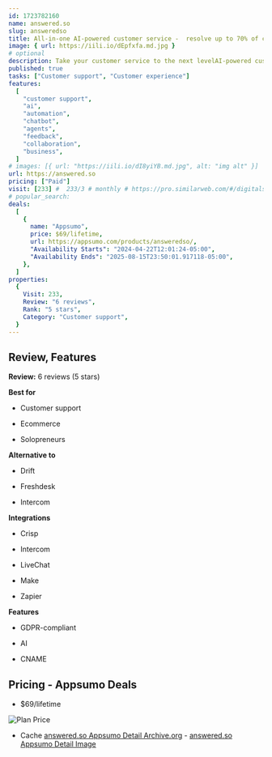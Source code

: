 ```yaml
---
id: 1723782160
name: answered.so
slug: answeredso
title: All-in-one AI-powered customer service -  resolve up to 70% of customer issues automatically
image: { url: https://iili.io/dEpfxfa.md.jpg }
# optional
description: Take your customer service to the next levelAI-powered customer service with human expertise
published: true
tasks: ["Customer support", "Customer experience"]
features:
  [
    "customer support",
    "ai",
    "automation",
    "chatbot",
    "agents",
    "feedback",
    "collaboration",
    "business",
  ]
# images: [{ url: "https://iili.io/dI8yiYB.md.jpg", alt: "img alt" }]
url: https://answered.so
pricing: ["Paid"]
visit: [233] #  233/3 # monthly # https://pro.similarweb.com/#/digitalsuite/websiteanalysis/home
# popular_search:
deals:
  [
    {
      name: "Appsumo",
      price: $69/lifetime,
      url: https://appsumo.com/products/answeredso/,
      "Availability Starts": "2024-04-22T12:01:24-05:00",
      "Availability Ends": "2025-08-15T23:50:01.917118-05:00",
    },
  ]
properties:
  {
    Visit: 233,
    Review: "6 reviews",
    Rank: "5 stars",
    Category: "Customer support",
  }
---
```


## Review, Features

**Review:** 6 reviews (5 stars)

**Best for**

- Customer support

- Ecommerce

- Solopreneurs

**Alternative to**

- Drift

- Freshdesk

- Intercom

**Integrations**

- Crisp

- Intercom

- LiveChat

- Make

- Zapier

**Features**

- GDPR-compliant

- AI

- CNAME

## Pricing - Appsumo Deals

- $69/lifetime

<Img src="https://iili.io/dEpVbaa.png" alt="Plan Price" />

- Cache [answered.so Appsumo Detail Archive.org](https://web.archive.org/web/*/https://appsumo.com/products/answeredso/) - [answered.so Appsumo Detail Image](https://iili.io/dEpWqas.png)
